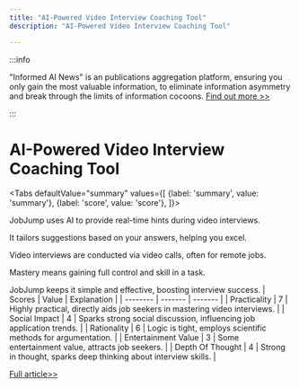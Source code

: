 ```yaml
---
title: "AI-Powered Video Interview Coaching Tool"
description: "AI-Powered Video Interview Coaching Tool"

---
```



:::info

"Informed AI News" is an publications aggregation platform, ensuring you only gain the most valuable information, to eliminate information asymmetry and break through the limits of information cocoons.  [Find out more >>](/)

:::

# AI-Powered Video Interview Coaching Tool


<Tabs
	defaultValue="summary"
	values={[
	{label: 'summary', value: 'summary'},
	{label: 'score', value: 'score'},
]}>
<TabItem value="summary">


JobJump uses AI to provide real-time hints during video interviews.

It tailors suggestions based on your answers, helping you excel.

Video interviews are conducted via video calls, often for remote jobs.

Mastery means gaining full control and skill in a task.

JobJump keeps it simple and effective, boosting interview success.
</TabItem>
<TabItem value="score">
	| Scores     | Value   | Explanation |
	| -------- | ------- | ------- |
	| Practicality  | 7    | Highly practical, directly aids job seekers in mastering video interviews.    |
	| Social Impact | 4     | Sparks strong social discussion, influencing job application trends.    |
	| Rationality    | 6    | Logic is tight, employs scientific methods for argumentation.    |
	| Entertainment Value    | 3    | Some entertainment value, attracts job seekers.    |
	| Depth Of Thought    | 4    | Strong in thought, sparks deep thinking about interview skills.    |
</TabItem>
</Tabs>

[Full article>>](https://jobjump.teameet.cc/)
